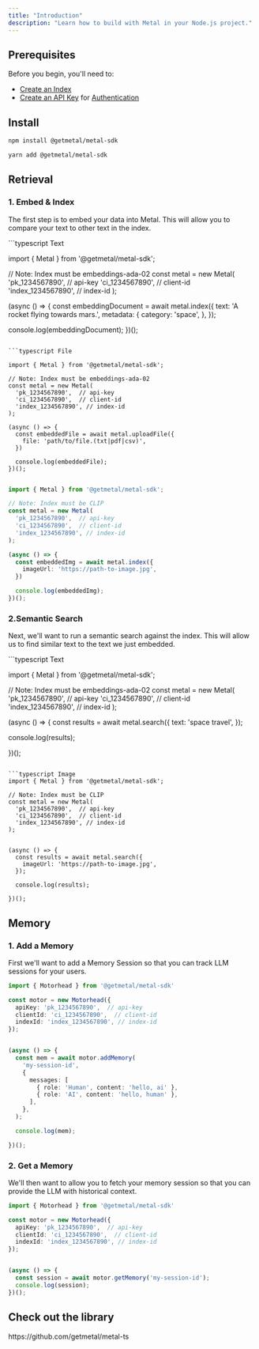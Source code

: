 ```yaml
---
title: "Introduction"
description: "Learn how to build with Metal in your Node.js project."
---
```


## Prerequisites
Before you begin, you'll need to:
- [Create an Index](/misc-create-index)
- [Create an API Key](/misc-get-keys) for [Authentication](/api-reference/introduction#authentication)

## Install

<CodeGroup>

```bash npm
npm install @getmetal/metal-sdk
```

```bash yarn
yarn add @getmetal/metal-sdk
```

</CodeGroup>

## Retrieval

### 1. Embed & Index

The first step is to embed your data into Metal. This will allow you to compare your text to other text in the index.

<CodeGroup>
```typescript Text

import { Metal } from '@getmetal/metal-sdk';

// Note: Index must be embeddings-ada-02
const metal = new Metal(
  'pk_1234567890',  // api-key
  'ci_1234567890',  // client-id
  'index_1234567890', // index-id
);

(async () => {
  const embeddingDocument = await metal.index({
    text: 'A rocket flying towards mars.',
    metadata: {
      category: 'space',
    },
  });

  console.log(embeddingDocument);
})();

```

```typescript File

import { Metal } from '@getmetal/metal-sdk';

// Note: Index must be embeddings-ada-02
const metal = new Metal(
  'pk_1234567890',  // api-key
  'ci_1234567890',  // client-id
  'index_1234567890', // index-id
);

(async () => {
  const embeddedFile = await metal.uploadFile({
    file: 'path/to/file.(txt|pdf|csv)',
  })

  console.log(embeddedFile);
})();
```

```typescript Image

import { Metal } from '@getmetal/metal-sdk';

// Note: Index must be CLIP
const metal = new Metal(
  'pk_1234567890',  // api-key
  'ci_1234567890',  // client-id
  'index_1234567890', // index-id
);

(async () => {
  const embeddedImg = await metal.index({
    imageUrl: 'https://path-to-image.jpg',
  })

  console.log(embeddedImg);
})();
```
</CodeGroup>

### 2.Semantic Search
Next, we'll want to run a semantic search against the index. This will allow us to find similar text to the text we just embedded.

<CodeGroup>
```typescript Text

import { Metal } from '@getmetal/metal-sdk';

// Note: Index must be embeddings-ada-02
const metal = new Metal(
  'pk_1234567890',  // api-key
  'ci_1234567890',  // client-id
  'index_1234567890', // index-id
);


(async () => {
  const results = await metal.search({
    text: 'space travel',
  });

  console.log(results);

})();
```

```typescript Image
import { Metal } from '@getmetal/metal-sdk';

// Note: Index must be CLIP
const metal = new Metal(
  'pk_1234567890',  // api-key
  'ci_1234567890',  // client-id
  'index_1234567890', // index-id
);


(async () => {
  const results = await metal.search({
    imageUrl: 'https://path-to-image.jpg',
  });

  console.log(results);

})();
```
</CodeGroup>

## Memory

### 1. Add a Memory
First we'll want to add a Memory Session so that you can track LLM sessions for your users.

```typescript
import { Motorhead } from '@getmetal/metal-sdk'

const motor = new Motorhead({
  apiKey: 'pk_1234567890',  // api-key
  clientId: 'ci_1234567890',  // client-id
  indexId: 'index_1234567890', // index-id
});


(async () => {
  const mem = await motor.addMemory(
    'my-session-id',
    {
      messages: [
        { role: 'Human', content: 'hello, ai' },
        { role: 'AI', content: 'hello, human' },
      ],
    },
  );

  console.log(mem);

})();

````


### 2. Get a Memory
We'll then want to allow you to fetch your memory session so that you can provide the LLM with historical context.


```typescript
import { Motorhead } from '@getmetal/metal-sdk'

const motor = new Motorhead({
  apiKey: 'pk_1234567890',  // api-key
  clientId: 'ci_1234567890',  // client-id
  indexId: 'index_1234567890', // index-id
});


(async () => {
  const session = await motor.getMemory('my-session-id');
  console.log(session);
})();

````


## Check out the library

<Card title="Metal Node.js SDK" icon="github" href="https://github.com/getmetal/metal-ts">
  https://github.com/getmetal/metal-ts
</Card>
